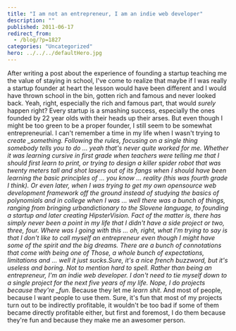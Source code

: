 ```yaml
---
title: "I am not an entrepreneur, I am an indie web developer"
description: ""
published: 2011-06-17
redirect_from:
  - /blog/?p=1827
categories: "Uncategorized"
hero: ../../../defaultHero.jpg
---
```


After writing a post about the experience of founding a startup teaching me the value of staying in school, I've come to realize that maybe if I was really a startup founder at heart the lesson would have been different and I would have thrown school in the bin, gotten rich and famous and never looked back. Yeah, right, especially the rich and famous part, that would _surely_ happen right? Every startup is a smashing success, especially the ones founded by 22 year olds with their heads up their arses. But even though I might be too green to be a proper founder, I still seem to be somewhat entrepreneurial. I can't remember a time in my life when I wasn't trying to _create \_something. Following the rules, focusing on a single thing somebody tells you to do ... yeah that's never quite worked for me. Whether it was learning cursive in first grade when teachers were telling me that I should first learn to print, or trying to design a killer spider robot that was twenty meters tall and shot lasers out of its fangs when I should have been learning the basic principles of ... you know ... reality (this was fourth grade I think). Or even later, when I was trying to get my own opensource web development framework off the ground instead of studying the basics of polynomials and in college when I was ... well there was a bunch of things, ranging from bringing urbandictionary to the Slovene language, to founding a startup and later creating HipsterVision. Fact of the matter is, there has simply never been a point in my life that I didn't have a side project or two, three, four. Where was I going with this ... oh, right, what I'm trying to say is that I don't like to call myself an entrepreneur even though I might have some of the spirit and the big dreams. There are a bunch of connotations that come with being one of Those, a whole bunch of expectations, limitations and ... well it just sucks.Sure, it's a nice french buzzword, but it's useless and boring. Not to mention hard to spell. Rather than being an entrepreneur, I'm an indie web developer. I don't need to tie myself down to a single project for the next five years of my life. Nope, I do projects because they're \_fun_. Because they let me _learn shit_. And most of people, because I want people to use them. Sure, it's fun that most of my projects turn out to be indirectly profitable, it wouldn't be too bad if some of them became directly profitable either, but first and foremost, I do them because they're fun and because they make me an awesomer person.
